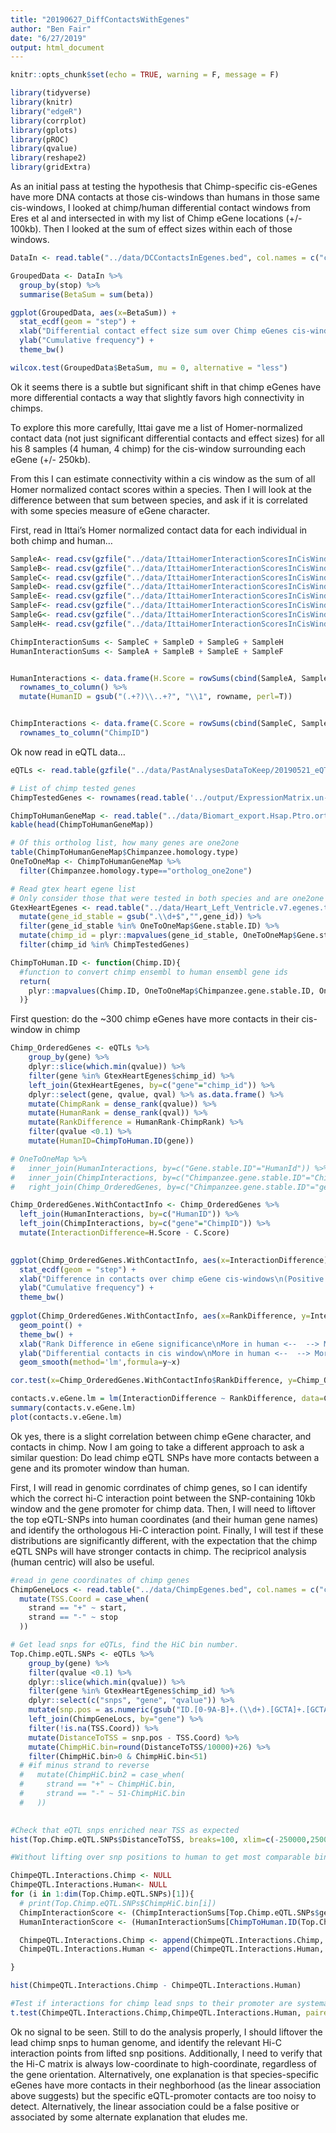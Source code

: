 ```yaml
---
title: "20190627_DiffContactsWithEgenes"
author: "Ben Fair"
date: "6/27/2019"
output: html_document
---
```


```r
knitr::opts_chunk$set(echo = TRUE, warning = F, message = F)
```

```r
library(tidyverse)
library(knitr)
library("edgeR")
library(corrplot)
library(gplots)
library(pROC)
library(qvalue)
library(reshape2)
library(gridExtra)
```

As an initial pass at testing the hypothesis that Chimp-specific cis-eGenes have more DNA contacts at those cis-windows than humans in those same cis-windows, I looked at chimp/human differential contact windows from Eres et al and intersected in with my list of Chimp eGene locations (+/- 100kb). Then I looked at the sum of effect sizes within each of those windows.

```r
DataIn <- read.table("../data/DCContactsInEgenes.bed", col.names = c("chr", "start", "stop", "gene", "blank", "strand", "chrContact", "startContact", "beta", "nameContact", "beta", "strandContact"), sep='\t', row.names = NULL)

GroupedData <- DataIn %>%
  group_by(stop) %>%
  summarise(BetaSum = sum(beta))

ggplot(GroupedData, aes(x=BetaSum)) +
  stat_ecdf(geom = "step") +
  xlab("Differential contact effect size sum over Chimp eGenes cis-window\n(Negative means more contact in chimp)") +
  ylab("Cumulative frequency") +
  theme_bw()

wilcox.test(GroupedData$BetaSum, mu = 0, alternative = "less")
```


Ok it seems there is a subtle but significant shift in that chimp eGenes have more differential contacts a way that slightly favors high connectivity in chimps.

To explore this more carefully, Ittai gave me a list of Homer-normalized contact data (not just significant differential contacts and effect sizes) for all his 8 samples (4 human, 4 chimp) for the cis-window surrounding each eGene (+/- 250kb).

From this I can estimate connectivity within a cis window as the sum of all Homer normalized contact scores within a species. Then I will look at the difference between that sum between species, and ask if it is correlated with some species measure of eGene character.

First, read in Ittai's Homer normalized contact data for each individual in both chimp and human...

```r
SampleA<- read.csv(gzfile("../data/IttaiHomerInteractionScoresInCisWindows/adj_bins_25_A-21792_10kb_norm.gz"), sep='\t')
SampleB<- read.csv(gzfile("../data/IttaiHomerInteractionScoresInCisWindows/adj_bins_25_B-28126_10kb_norm.gz"), sep='\t')
SampleC<- read.csv(gzfile("../data/IttaiHomerInteractionScoresInCisWindows/adj_bins_25_C-3649_10kb_norm.gz"), sep='\t')
SampleD<- read.csv(gzfile("../data/IttaiHomerInteractionScoresInCisWindows/adj_bins_25_D-40300_10kb_norm.gz"), sep='\t')
SampleE<- read.csv(gzfile("../data/IttaiHomerInteractionScoresInCisWindows/adj_bins_25_E-28815_10kb_norm.gz"), sep='\t')
SampleF<- read.csv(gzfile("../data/IttaiHomerInteractionScoresInCisWindows/adj_bins_25_F-28834_10kb_norm.gz"), sep='\t')
SampleG<- read.csv(gzfile("../data/IttaiHomerInteractionScoresInCisWindows/adj_bins_25_G-3624_10kb_norm.gz"), sep='\t')
SampleH<- read.csv(gzfile("../data/IttaiHomerInteractionScoresInCisWindows/adj_bins_25_H-3651_10kb_norm.gz"), sep='\t')

ChimpInteractionSums <- SampleC + SampleD + SampleG + SampleH
HumanInteractionSums <- SampleA + SampleB + SampleE + SampleF


HumanInteractions <- data.frame(H.Score = rowSums(cbind(SampleA, SampleB, SampleE, SampleF))) %>%
  rownames_to_column() %>%
  mutate(HumanID = gsub("(.+?)\\..+?", "\\1", rowname, perl=T))


ChimpInteractions <- data.frame(C.Score = rowSums(cbind(SampleC, SampleD, SampleG, SampleH))) %>%
  rownames_to_column("ChimpID")


```


Ok now read in eQTL data...

```r
eQTLs <- read.table(gzfile("../data/PastAnalysesDataToKeep/20190521_eQTLs_250kB_10MAF.txt.gz"), header=T)

# List of chimp tested genes
ChimpTestedGenes <- rownames(read.table('../output/ExpressionMatrix.un-normalized.txt.gz', header=T, check.names=FALSE, row.names = 1))

ChimpToHumanGeneMap <- read.table("../data/Biomart_export.Hsap.Ptro.orthologs.txt.gz", header=T, sep='\t', stringsAsFactors = F)
kable(head(ChimpToHumanGeneMap))

# Of this ortholog list, how many genes are one2one
table(ChimpToHumanGeneMap$Chimpanzee.homology.type)
OneToOneMap <- ChimpToHumanGeneMap %>%
  filter(Chimpanzee.homology.type=="ortholog_one2one")

# Read gtex heart egene list
# Only consider those that were tested in both species and are one2one orthologs
GtexHeartEgenes <- read.table("../data/Heart_Left_Ventricle.v7.egenes.txt.gz", header=T, sep='\t', stringsAsFactors = F) %>%
  mutate(gene_id_stable = gsub(".\\d+$","",gene_id)) %>%
  filter(gene_id_stable %in% OneToOneMap$Gene.stable.ID) %>%
  mutate(chimp_id = plyr::mapvalues(gene_id_stable, OneToOneMap$Gene.stable.ID,  OneToOneMap$Chimpanzee.gene.stable.ID, warn_missing = F)) %>%
  filter(chimp_id %in% ChimpTestedGenes)

ChimpToHuman.ID <- function(Chimp.ID){
  #function to convert chimp ensembl to human ensembl gene ids
  return(
    plyr::mapvalues(Chimp.ID, OneToOneMap$Chimpanzee.gene.stable.ID, OneToOneMap$Gene.stable.ID, warn_missing = F)
  )}
```


First question: do the ~300 chimp eGenes have more contacts in their cis-window in chimp

```r

Chimp_OrderedGenes <- eQTLs %>%
    group_by(gene) %>% 
    dplyr::slice(which.min(qvalue)) %>%
    filter(gene %in% GtexHeartEgenes$chimp_id) %>%
    left_join(GtexHeartEgenes, by=c("gene"="chimp_id")) %>%
    dplyr::select(gene, qvalue, qval) %>% as.data.frame() %>%
    mutate(ChimpRank = dense_rank(qvalue)) %>%
    mutate(HumanRank = dense_rank(qval)) %>%
    mutate(RankDifference = HumanRank-ChimpRank) %>%
    filter(qvalue <0.1) %>%
    mutate(HumanID=ChimpToHuman.ID(gene))

# OneToOneMap %>%
#   inner_join(HumanInteractions, by=c("Gene.stable.ID"="HumanId")) %>% dim()
#   inner_join(ChimpInteractions, by=c("Chimpanzee.gene.stable.ID"="ChimpID")) %>% dim()
#   right_join(Chimp_OrderedGenes, by=c("Chimpanzee.gene.stable.ID"="gene")) %>% dim()

Chimp_OrderedGenes.WithContactInfo <- Chimp_OrderedGenes %>%
  left_join(HumanInteractions, by=c("HumanID")) %>%
  left_join(ChimpInteractions, by=c("gene"="ChimpID")) %>% 
  mutate(InteractionDifference=H.Score - C.Score)

  
ggplot(Chimp_OrderedGenes.WithContactInfo, aes(x=InteractionDifference)) +
  stat_ecdf(geom = "step") +
  xlab("Difference in contacts over chimp eGene cis-windows\n(Positive means more contact in chimp)") +
  ylab("Cumulative frequency") +
  theme_bw()
  
ggplot(Chimp_OrderedGenes.WithContactInfo, aes(x=RankDifference, y=InteractionDifference)) +
  geom_point() +
  theme_bw() +
  xlab("Rank Difference in eGene significance\nMore in human <--  --> More in chimp") +
  ylab("Differential contacts in cis window\nMore in human <--  --> More in chimp") +
  geom_smooth(method='lm',formula=y~x)

cor.test(x=Chimp_OrderedGenes.WithContactInfo$RankDifference, y=Chimp_OrderedGenes.WithContactInfo$InteractionDifference, method="spearman")

contacts.v.eGene.lm = lm(InteractionDifference ~ RankDifference, data=Chimp_OrderedGenes.WithContactInfo)
summary(contacts.v.eGene.lm)
plot(contacts.v.eGene.lm)
```

Ok yes, there is a slight correlation between chimp eGene character, and contacts in chimp. Now I am going to take a different approach to ask a similar question: Do lead chimp eQTL SNPs have more contacts between a gene and its promoter window than human.

First, I will read in genomic corrdinates of chimp genes, so I can identify which the correct hi-C interaction point between the SNP-containing 10kb window and the gene promoter for chimp data. Then, I will need to liftover the top eQTL-SNPs into human coordinates (and their human gene names) and identify the orthologous Hi-C interaction point. Finally, I will test if these distributions are significantly different, with the expectation that the chimp eQTL SNPs will have stronger contacts in chimp. The recipricol analysis (human centric) will also be useful.

```r
#read in gene coordinates of chimp genes
ChimpGeneLocs <- read.table("../data/ChimpEgenes.bed", col.names = c("chrom", "start", "stop", "gene", "score", "strand")) %>%
  mutate(TSS.Coord = case_when(
    strand == "+" ~ start,
    strand == "-" ~ stop
  ))

# Get lead snps for eQTLs, find the HiC bin number.
Top.Chimp.eQTL.SNPs <- eQTLs %>%
    group_by(gene) %>%
    filter(qvalue <0.1) %>%
    dplyr::slice(which.min(qvalue)) %>%
    filter(gene %in% GtexHeartEgenes$chimp_id) %>%
    dplyr::select(c("snps", "gene", "qvalue")) %>%
    mutate(snp.pos = as.numeric(gsub("ID.[0-9A-B]+.(\\d+).[GCTA]+.[GCTA]+", "\\1", snps, perl=T))) %>%
    left_join(ChimpGeneLocs, by="gene") %>%
    filter(!is.na(TSS.Coord)) %>%
    mutate(DistanceToTSS = snp.pos - TSS.Coord) %>%
    mutate(ChimpHiC.bin=round(DistanceToTSS/10000)+26) %>%
    filter(ChimpHiC.bin>0 & ChimpHiC.bin<51)
  # #if minus strand to reverse
  #   mutate(ChimpHiC.bin2 = case_when(
  #     strand == "+" ~ ChimpHiC.bin,
  #     strand == "-" ~ 51-ChimpHiC.bin
  #   ))
  

#Check that eQTL snps enriched near TSS as expected
hist(Top.Chimp.eQTL.SNPs$DistanceToTSS, breaks=100, xlim=c(-250000,250000))

#Without lifting over snp positions to human to get most comparable bins, just compare bins as is (I'm guessing for most snps the lifted over bins will be the same).

ChimpeQTL.Interactions.Chimp <- NULL
ChimpeQTL.Interactions.Human<- NULL
for (i in 1:dim(Top.Chimp.eQTL.SNPs)[1]){
  # print(Top.Chimp.eQTL.SNPs$ChimpHiC.bin[i])
  ChimpInteractionScore <- (ChimpInteractionSums[Top.Chimp.eQTL.SNPs$gene[i], Top.Chimp.eQTL.SNPs$ChimpHiC.bin[i]])
  HumanInteractionScore <- (HumanInteractionSums[ChimpToHuman.ID(Top.Chimp.eQTL.SNPs$gene[i]), Top.Chimp.eQTL.SNPs$ChimpHiC.bin[i]])

  ChimpeQTL.Interactions.Chimp <- append(ChimpeQTL.Interactions.Chimp, ChimpInteractionScore)
  ChimpeQTL.Interactions.Human <- append(ChimpeQTL.Interactions.Human, HumanInteractionScore)

}

hist(ChimpeQTL.Interactions.Chimp - ChimpeQTL.Interactions.Human)

#Test if interactions for chimp lead snps to their promoter are systematically greater in chimp. Paired t-test seems appropriate.
t.test(ChimpeQTL.Interactions.Chimp,ChimpeQTL.Interactions.Human, paired=T)

```

Ok no signal to be seen. Still to do the analysis properly, I should liftover the lead chimp snps to human genome, and identify the relevant Hi-C interaction points from lifted snp positions. Additionally, I need to verify that the Hi-C matrix is always low-coordinate to high-coordinate, regardless of the gene orientation. Alternatively, one explanation is that species-specific eGenes have more contacts in their neghborhood (as the linear association above suggests) but the specific eQTL-promoter contacts are too noisy to detect. Alternatively, the linear association could be a false positive or associated by some alternate explanation that eludes me.
